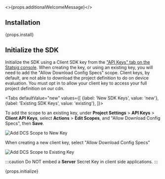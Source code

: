 
<>{props.additionalWelcomeMessage}</>

## Installation

<div>{props.install}</div>

<Gap />

## Initialize the SDK

Initialize the SDK using a Client SDK key from the ["API Keys" tab on the Statsig console](https://console.statsig.com/api_keys).  When creating the key, or using an existing key,
you will need to add the "Allow Download Config Specs" scope.  Client keys, by default, are not able to download the project definition to do on device evaluation.  You must opt in
to allow your client key to access your full project definition on our cdn.


<Tabs
  defaultValue="new"
  values={[
    {label: 'New SDK Keys', value: 'new'}, 
    {label: 'Existing SDK Keys', value: 'existing'},
  ]}>

  <TabItem value="existing">

To add the scope to an existing key, under **Project Settings** > **API Keys** > **Client API Keys**, select **Actions** > **Edit Scopes**, and "Allow Download Config Specs", then **Save**.

<div class="img-center">

![Add DCS Scope to New Key](https://github.com/statsig-io/docs/assets/74584483/362003a4-10bf-4a24-8078-3985406d2f71)

</div>

  </TabItem>
  <TabItem value="new">


When creating a new client key, select "Allow Download Config Specs"

<div class="img-center">

![Add DCS Scope to Existing Key](https://github.com/statsig-io/docs/assets/74584483/ab9081d8-cb28-4eb8-bed9-5ab8413b97b9)

</div>

  </TabItem>
</Tabs>





:::caution
Do NOT embed a **Server** Secret Key in client side applications.
:::

<div>{props.initialize}</div>

<Gap />
